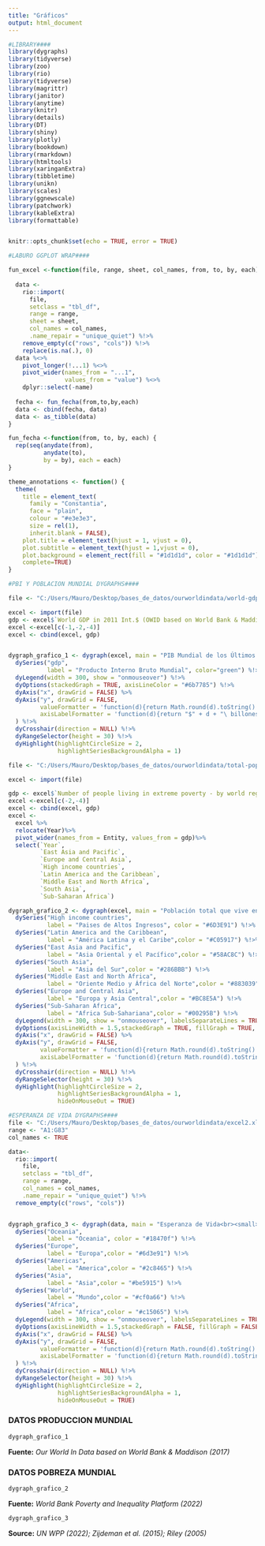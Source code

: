 ```yaml
---
title: "Gráficos"
output: html_document
---
```



```r

#LIBRARY####
library(dygraphs) 
library(tidyverse)
library(zoo)
library(rio)
library(tidyverse)
library(magrittr)
library(janitor)
library(anytime)
library(knitr)
library(details)
library(DT)
library(shiny)
library(plotly)
library(bookdown)
library(rmarkdown)
library(htmltools)
library(xaringanExtra)
library(tibbletime)
library(unikn)
library(scales)
library(ggnewscale)
library(patchwork)
library(kableExtra)
library(formattable)


knitr::opts_chunk$set(echo = TRUE, error = TRUE)

#LABURO GGPLOT WRAP####

fun_excel <-function(file, range, sheet, col_names, from, to, by, each) {
  
  data <- 
    rio::import(
      file, 
      setclass = "tbl_df",
      range = range,
      sheet = sheet,
      col_names = col_names,
      .name_repair = "unique_quiet") %!>% 
    remove_empty(c("rows", "cols")) %!>%
    replace(is.na(.), 0)
  data %<>%
    pivot_longer(!...1) %<>%
    pivot_wider(names_from = "...1",
                values_from = "value") %<>%
    dplyr::select(-name)
  
  fecha <- fun_fecha(from,to,by,each)
  data <- cbind(fecha, data) 
  data <- as_tibble(data)
}

fun_fecha <-function(from, to, by, each) {
  rep(seq(anydate(from),
          anydate(to),
          by = by), each = each)
}

theme_annotations <- function() {
  theme(
    title = element_text(
      family = "Constantia",
      face = "plain",
      colour = "#e3e3e3",
      size = rel(1),
      inherit.blank = FALSE),
    plot.title = element_text(hjust = 1, vjust = 0),
    plot.subtitle = element_text(hjust = 1,vjust = 0),
    plot.background = element_rect(fill = "#1d1d1d", color = "#1d1d1d"),
    complete=TRUE)
}

#PBI Y POBLACION MUNDIAL DYGRAPHS####

file <- "C:/Users/Mauro/Desktop/bases_de_datos/ourworldindata/world-gdp-over-the-last-two-millennia.csv"

excel <- import(file)
gdp <- excel$`World GDP in 2011 Int.$ (OWID based on World Bank & Maddison (2017))`/1000000000000
excel <-excel[c(-1,-2,-4)]
excel <- cbind(excel, gdp)


dygraph_grafico_1 <- dygraph(excel, main = "PIB Mundial de los Últimos dos Milenios") %!>% 
  dySeries("gdp", 
           label = "Producto Interno Bruto Mundial", color="green") %!>% 
  dyLegend(width = 300, show = "onmouseover") %!>% 
  dyOptions(stackedGraph = TRUE, axisLineColor = "#6b7785") %!>%
  dyAxis("x", drawGrid = FALSE) %>%
  dyAxis("y", drawGrid = FALSE,
         valueFormatter = 'function(d){return Math.round(d).toString().replace(/\\B(?=(\\d{3})+(?!\\d))/g, ",");}',
         axisLabelFormatter = 'function(d){return "$" + d + "\ billones"}'
  ) %!>% 
  dyCrosshair(direction = NULL) %!>% 
  dyRangeSelector(height = 30) %!>% 
  dyHighlight(highlightCircleSize = 2,
              highlightSeriesBackgroundAlpha = 1)

file <- "C:/Users/Mauro/Desktop/bases_de_datos/ourworldindata/total-population-living-in-extreme-poverty-by-world-region.csv"

excel <- import(file)

gdp <- excel$`Number of people living in extreme poverty - by world region`/1000000
excel <-excel[c(-2,-4)]
excel <- cbind(excel, gdp)
excel <-
  excel %>%
  relocate(Year)%>%
  pivot_wider(names_from = Entity, values_from = gdp)%>%
  select(`Year`, 
         `East Asia and Pacific`,
         `Europe and Central Asia`,
         `High income countries`,
         `Latin America and the Caribbean`,
         `Middle East and North Africa`,
         `South Asia`,
         `Sub-Saharan Africa`) 

dygraph_grafico_2 <- dygraph(excel, main = "Población total que vive en pobreza extrema por región del mundo (millones de habitantes)") %!>% 
  dySeries("High income countries", 
           label = "Paises de Altos Ingresos", color = "#6D3E91") %!>% 
  dySeries("Latin America and the Caribbean", 
           label = "América Latina y el Caribe",color = "#C05917") %!>% 
  dySeries("East Asia and Pacific", 
           label = "Asia Oriental y el Pacífico",color = "#58AC8C") %!>% 
  dySeries("South Asia", 
           label = "Asia del Sur",color = "#286BBB") %!>% 
  dySeries("Middle East and North Africa", 
           label = "Oriente Medio y África del Norte",color = "#883039") %!>% 
  dySeries("Europe and Central Asia", 
           label = "Europa y Asia Central",color = "#BC8E5A") %!>% 
  dySeries("Sub-Saharan Africa", 
           label = "Africa Sub-Sahariana",color = "#00295B") %!>% 
  dyLegend(width = 300, show = "onmouseover", labelsSeparateLines = TRUE, labelsDiv = FALSE) %!>% 
  dyOptions(axisLineWidth = 1.5,stackedGraph = TRUE, fillGraph = TRUE, axisLineColor = "#6b7785") %!>%
  dyAxis("x", drawGrid = FALSE) %>%
  dyAxis("y", drawGrid = FALSE,
         valueFormatter = 'function(d){return Math.round(d).toString().replace(/\\B(?=(\\d{3})+(?!\\d))/g, ",");}',
         axisLabelFormatter = 'function(d){return Math.round(d).toString().replace(/\\B(?=(\\d{3})+(?!\\d))/g, ",");}'
  ) %!>% 
  dyCrosshair(direction = NULL) %!>% 
  dyRangeSelector(height = 30) %!>% 
  dyHighlight(highlightCircleSize = 2,
              highlightSeriesBackgroundAlpha = 1,
              hideOnMouseOut = TRUE) 

#ESPERANZA DE VIDA DYGRAPHS####
file <- "C:/Users/Mauro/Desktop/bases_de_datos/ourworldindata/excel2.xlsx"
range <- "A1:G83"
col_names <- TRUE

data<- 
  rio::import(
    file, 
    setclass = "tbl_df",
    range = range,
    col_names = col_names,
    .name_repair = "unique_quiet") %!>% 
  remove_empty(c("rows", "cols")) 


dygraph_grafico_3 <- dygraph(data, main = "Esperanza de Vida<br><small>1770-2021</small>") %!>% 
  dySeries("Oceania", 
           label = "Oceania", color = "#18470f") %!>% 
  dySeries("Europe", 
           label = "Europa",color = "#6d3e91") %!>% 
  dySeries("Americas", 
           label = "America",color = "#2c8465") %!>% 
  dySeries("Asia", 
           label = "Asia",color = "#be5915") %!>% 
  dySeries("World", 
           label = "Mundo",color = "#cf0a66") %!>% 
  dySeries("Africa", 
           label = "Africa",color = "#c15065") %!>% 
  dyLegend(width = 300, show = "onmouseover", labelsSeparateLines = TRUE, labelsDiv = FALSE, showZeroValues = FALSE) %!>% 
  dyOptions(axisLineWidth = 1.5,stackedGraph = FALSE, fillGraph = FALSE, axisLineColor = "#6b7785") %!>%
  dyAxis("x", drawGrid = FALSE) %>%
  dyAxis("y", drawGrid = FALSE,
         valueFormatter = 'function(d){return Math.round(d).toString().replace(/\\B(?=(\\d{3})+(?!\\d))/g, ",");}',
         axisLabelFormatter = 'function(d){return Math.round(d).toString().replace(/\\B(?=(\\d{3})+(?!\\d))/g, ",");}'
  ) %!>% 
  dyCrosshair(direction = NULL) %!>% 
  dyRangeSelector(height = 30) %!>% 
  dyHighlight(highlightCircleSize = 2,
              highlightSeriesBackgroundAlpha = 1,
              hideOnMouseOut = TRUE) 
```


### DATOS PRODUCCION MUNDIAL
::: {.grafico .fuente-bajo-grafico}
```r

dygraph_grafico_1 

```
**Fuente:** *Our World In Data based on World Bank & Maddison (2017)*
:::


### DATOS POBREZA MUNDIAL
::: {.grafico .fuente-bajo-grafico}
```r

dygraph_grafico_2

```
**Fuente:** *World Bank Poverty and Inequality Platform (2022)*
:::

::: {.grafico .fuente-bajo-grafico}
```r

dygraph_grafico_3 

```
**Source:** *UN WPP (2022); Zijdeman et al. (2015); Riley (2005)*
:::
